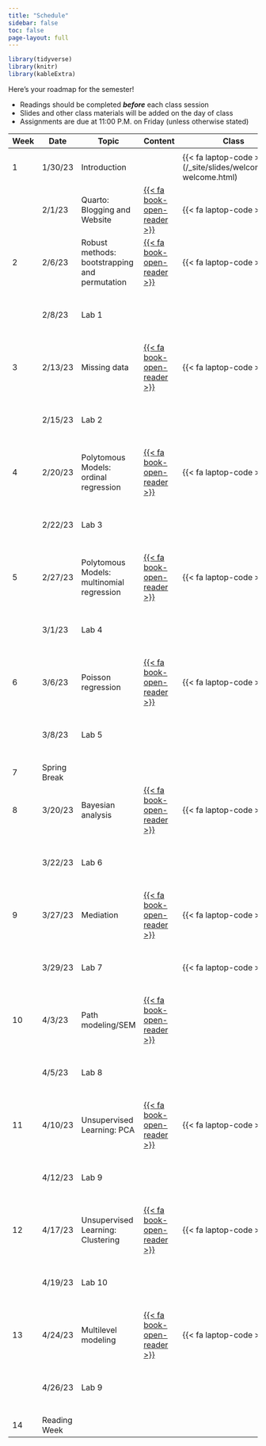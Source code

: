 ```yaml
---
title: "Schedule"
sidebar: false
toc: false
page-layout: full
---
```


```r
library(tidyverse)
library(knitr)
library(kableExtra)
```

::: schedule-page
Here's your roadmap for the semester!

<ul class="icon-list">

<li><i class="fas fa-book-reader"></i> Readings should be completed ***before*** each class session</li>

<li><i class="fas fa-tv"></i> Slides and other class materials will be added on the day of class</li>

<li><i class="fas fa pen-ruler"></i> Assignments are due at 11:00 P.M. on Friday (unless otherwise stated)</li>

</ul>
| Week  | Date         | Topic                                           | Content                                                      | Class                                                           | Labs                   |   |
|-------|--------------|-------------------------------------------------|--------------------------------------------------------------|-----------------------------------------------------------------|------------------------|---|
|       |              |                                                 |                                                              |                                                                 |                        |   |
| 1     | 1/30/23      | Introduction                                    |                                                              | {{< fa laptop-code   >}}(/_site/slides/welcome/01-welcome.html) |                        |   |
|       | 2/1/23       | Quarto: Blogging and Website                    | [{{<    fa   book-open-reader >}}](/schedule/01-week.qmd)    | {{< fa laptop-code   >}}                                        |                        |   |
| 2     | 2/6/23       | Robust methods:   bootstrapping and permutation | [{{<    fa   book-open-reader >}}](/schedule/02-week.qmd)    | {{< fa laptop-code   >}}                                        |                        |   |
|       | 2/8/23       | Lab 1                                           |                                                              |                                                                 | {{< fa pen-ruler   >}} |   |
| 3     | 2/13/23      | Missing data                                    | [{{<    fa   book-open-reader >}}](/schedule/03-week.qmd)    | {{< fa laptop-code   >}}                                        |                        |   |
|       | 2/15/23      | Lab 2                                           |                                                              |                                                                 | {{< fa pen-ruler   >}} |   |
| 4     | 2/20/23      | Polytomous   Models: ordinal regression         | [{{<    fa   book-open-reader >}}](/schedule/04-week.qmd)    | {{< fa laptop-code   >}}                                        |                        |   |
|       | 2/22/23      | Lab 3                                           |                                                              |                                                                 | {{< fa pen-ruler   >}} |   |
| 5     | 2/27/23      | Polytomous   Models:  multinomial regression    | [{{<    fa   book-open-reader >}}](/schedule/05-02-week.qmd) | {{< fa laptop-code   >}}                                        |                        |   |
|       | 3/1/23       | Lab 4                                           |                                                              |                                                                 | {{< fa pen-ruler   >}} |   |
| 6     | 3/6/23       | Poisson  regression                             | [{{<    fa   book-open-reader >}}](/schedule/04-week.qmd)    | {{< fa laptop-code   >}}                                        |                        |   |
|       | 3/8/23       | Lab 5                                           |                                                              |                                                                 | {{< fa pen-ruler   >}} |   |
| 7     | Spring Break |                                                 |                                                              |                                                                 |                        |   |
| 8     | 3/20/23      | Bayesian  analysis                              | [{{<    fa   book-open-reader >}}](/schedule/05-week.qmd)    | {{< fa laptop-code   >}}                                        |                        |   |
|       | 3/22/23      | Lab 6                                           |                                                              |                                                                 | {{< fa pen-ruler   >}} |   |
| 9     | 3/27/23      | Mediation                                       | [{{<    fa   book-open-reader >}}](/schedule/08-week.qmd)    | {{< fa laptop-code   >}}                                        |                        |   |
|       | 3/29/23      | Lab 7                                           |                                                              | {{< fa laptop-code >}}                                          | {{< fa pen-ruler   >}} |   |
| 10    | 4/3/23       | Path modeling/SEM                               | [{{<    fa   book-open-reader >}}](/schedule/09-week.qmd)    |                                                                 |                        |   |
|       | 4/5/23       | Lab 8                                           |                                                              |                                                                 | {{< fa pen-ruler   >}} |   |
| 11    | 4/10/23      | Unsupervised Learning: PCA                      | [{{<    fa   book-open-reader >}}](/schedule/10-week.qmd)    | {{< fa laptop-code   >}}                                        |                        |   |
|       | 4/12/23      | Lab 9                                           |                                                              |                                                                 | {{< fa pen-ruler   >}} |   |
| 12    | 4/17/23      | Unsupervised Learning: Clustering               | [{{<    fa   book-open-reader >}}](/schedule/11-week.qmd)    | {{< fa laptop-code   >}}                                        |                        |   |
|       | 4/19/23      | Lab 10                                          |                                                              |                                                                 | {{< fa pen-ruler   >}} |   |
| 13    | 4/24/23      | Multilevel modeling                             | [{{<    fa   book-open-reader >}}](/schedule/12-week.qmd)    | {{< fa laptop-code   >}}                                        |                        |   |
|       | 4/26/23      | Lab 9                                           |                                                              |                                                                 | {{< fa pen-ruler   >}} |   |
| 14    | Reading Week |                                                 |                                                              |                                                                 |                        |   |
:::
